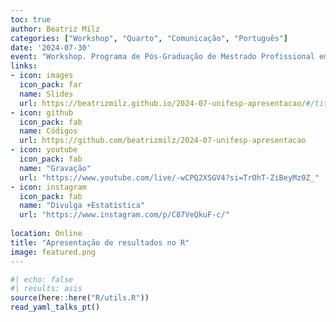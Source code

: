 ```yaml
---
toc: true
author: Beatriz Milz
categories: ["Workshop", "Quarto", "Comunicação", "Português"]
date: '2024-07-30'
event: "Workshop. Programa de Pós-Graduação de Mestrado Profissional em Inovação Tecnológica. Universidade Federal de São Paulo - Campus São José dos Campos"
links:
- icon: images
  icon_pack: far
  name: Slides
  url: https://beatrizmilz.github.io/2024-07-unifesp-apresentacao/#/title-slide
- icon: github
  icon_pack: fab
  name: Códigos
  url: https://github.com/beatrizmilz/2024-07-unifesp-apresentacao
- icon: youtube
  icon_pack: fab
  name: "Gravação"
  url: "https://www.youtube.com/live/-wCPQ2XSGV4?si=TrOhT-ZiBeyMz0Z_"
- icon: instagram
  icon_pack: fab
  name: "Divulga +Estatística"
  url: "https://www.instagram.com/p/C87VeQkuF-c/"
  
location: Online
title: "Apresentação de resultados no R"
image: featured.png
---
```


```r
#| echo: false
#| results: asis
source(here::here("R/utils.R"))
read_yaml_talks_pt()
```
